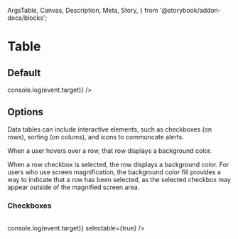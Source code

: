   ArgsTable,
  Canvas,
  Description,
  Meta,
  Story,
} from '@storybook/addon-docs/blocks';


<Meta component={Table} title="Components/Atoms/Table" />

# Table

<Description of={Table} />
<ArgsTable of={Table} />

## Default

<Canvas>
  <Story name="Default">
    <Table
      columns={columns}
      data={data}
      rowFunction={(event) => console.log(event.target)}
    />
  </Story>
</Canvas>

## Options

Data tables can include interactive elements, such as checkboxes (on rows), sorting (on colums), and icons to communcate alerts.

When a user hovers over a row, that row displays a background color.

When a row checkbox is selected, the row displays a background color. For users who use screen magnification, the background color fill provides a way to indicate that a row has been selected, as the selected checkbox may appear outside of the magnified screen area.

### Checkboxes

<Canvas>
  <Story name="Selectable">
    <Table
      columns={columns}
      data={data}
      rowFunction={(event) => console.log(event.target)}
      selectable={true}
    />
  </Story>
</Canvas>
